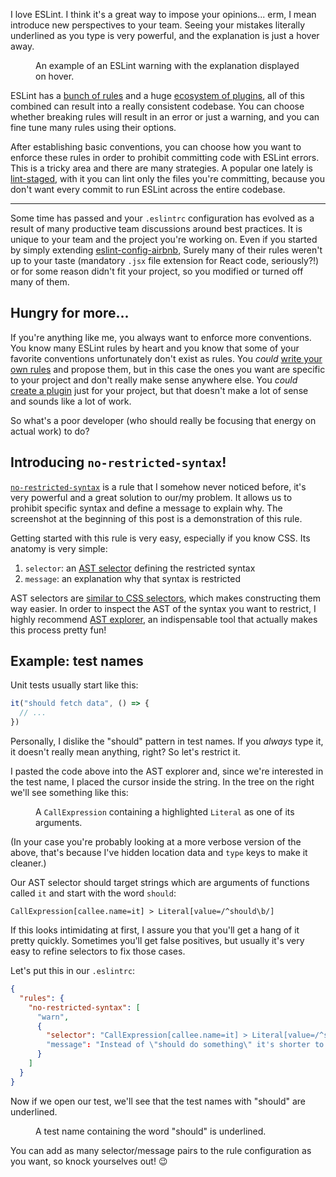 
I love ESLint. I think it's a great way to impose your opinions... erm, I mean introduce new perspectives to your team. Seeing your mistakes literally underlined as you type is very powerful, and the explanation is just a hover away.

<figure>
  <ProseImage {...imgErrorExample} />
  <figcaption>
    An example of an ESLint warning with the explanation displayed on hover.
  </figcaption>
</figure>

ESLint has a [bunch of rules][rules] and a huge [ecosystem of plugins][plugins], all of this combined can result into a really consistent codebase. You can choose whether breaking rules will result in an error or just a warning, and you can fine tune many rules using their options.

After establishing basic conventions, you can choose how you want to enforce these rules in order to prohibit committing code with ESLint errors. This is a tricky area and there are many strategies. A popular one lately is [lint-staged], with it you can lint only the files you're committing, because you don't want every commit to run ESLint across the entire codebase.

---

Some time has passed and your `.eslintrc` configuration has evolved as a result of many productive team discussions around best practices. It is unique to your team and the project you're working on. Even if you started by simply extending [eslint-config-airbnb], Surely many of their rules weren't up to your taste (mandatory `.jsx` file extension for React code, seriously?!) or for some reason didn't fit your project, so you modified or turned off many of them.

## Hungry for more...

If you're anything like me, you always want to enforce more conventions. You know many ESLint rules by heart and you know that some of your favorite conventions unfortunately don't exist as rules. You _could_ [write your own rules][authoring rules] and propose them, but in this case the ones you want are specific to your project and don't really make sense anywhere else. You _could_ [create a plugin][authoring plugins] just for your project, but that doesn't make a lot of sense and sounds like a lot of work.

So what's a poor developer (who should really be focusing that energy on actual work) to do?

## Introducing `no-restricted-syntax`!

[`no-restricted-syntax`][no-restricted-syntax] is a rule that I somehow never noticed before, it's very powerful and a great solution to our/my problem. It allows us to prohibit specific syntax and define a message to explain why. The screenshot at the beginning of this post is a demonstration of this rule.

Getting started with this rule is very easy, especially if you know CSS. Its anatomy is very simple:

  1. `selector`: an [AST selector][selector] defining the restricted syntax
  2. `message`: an explanation why that syntax is restricted

AST selectors are [similar to CSS selectors][selector-syntax], which makes constructing them way easier. In order to inspect the AST of the syntax you want to restrict, I highly recommend [AST explorer], an indispensable tool that actually makes this process pretty fun!

## Example: test names

Unit tests usually start like this:

```js
it("should fetch data", () => {
  // ...
})
```

Personally, I dislike the "should" pattern in test names. If you _always_ type it, it doesn't really mean anything, right? So let's restrict it.

I pasted the code above into the AST explorer and, since we're interested in the test name, I placed the cursor inside the string. In the tree on the right we'll see something like this:

<figure>
  <ProseImage {...imgAstExplorer} />
  <figcaption>
    A <code>CallExpression</code> containing a highlighted <code>Literal</code> as one of its arguments.
  </figcaption>
</figure>

(In your case you're probably looking at a more verbose version of the above, that's because I've hidden location data and `type` keys to make it cleaner.)

Our AST selector should target strings which are arguments of functions called `it` and start with the word `should`:

```
CallExpression[callee.name=it] > Literal[value=/^should\b/]
```

If this looks intimidating at first, I assure you that you'll get a hang of it pretty quickly. Sometimes you'll get false positives, but usually it's very easy to refine selectors to fix those cases.

Let's put this in our `.eslintrc`:

```json
{
  "rules": {
    "no-restricted-syntax": [
      "warn",
      {
        "selector": "CallExpression[callee.name=it] > Literal[value=/^should\\b/]"
        "message": "Instead of \"should do something\" it's shorter to type \"does something\"."
      }
    ]
  }
}
```

Now if we open our test, we'll see that the test names with "should" are underlined.

<figure>
  <ProseImage {...imgShouldUnderlined} />
  <figcaption>
    A test name containing the word "should" is underlined.
  </figcaption>
</figure>

You can add as many selector/message pairs to the rule configuration as you want, so knock yourselves out! 😉

[rules]: https://eslint.org/docs/rules/
[plugins]: https://npms.io/search?q=eslint-plugin
[lint-staged]: https://github.com/okonet/lint-staged
[eslint-config-airbnb]: https://github.com/airbnb/javascript/tree/master/packages/eslint-config-airbnb
[authoring rules]: https://eslint.org/docs/developer-guide/working-with-rules
[authoring plugins]: https://eslint.org/docs/developer-guide/working-with-plugins
[no-restricted-syntax]: https://eslint.org/docs/rules/no-restricted-syntax
[selector]: https://eslint.org/docs/developer-guide/selectors
[selector-syntax]: https://eslint.org/docs/developer-guide/selectors#what-syntax-can-selectors-have
[AST explorer]: https://astexplorer.net/
